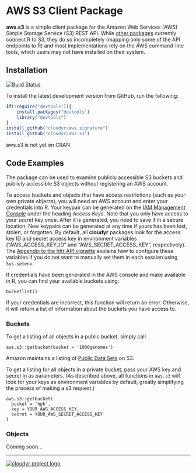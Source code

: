 # AWS S3 Client Package #

**aws.s3** is a simple client package for the Amazon Web Services (AWS) Simple Storage Service (S3) REST API. While [other packages](https://github.com/ropensci/webservices#amazon) currently connect R to S3, they do so incompletely (mapping only some of the API endpoints to R) and most implementations rely on the AWS command-line tools, which users may not have installed on their system.

## Installation ##

[![Build Status](https://travis-ci.org/cloudyr/aws.s3.png?branch=master)](https://travis-ci.org/cloudyr/aws.s3)

To install the latest development version from GitHub, run the following:

```R
if(!require("devtools")){
    install.packages("devtools")
    library("devtools")
}
install_github("cloudyr/aws.signature")
install_github("cloudyr/aws.s3")
```

aws.s3 is not yet on CRAN

## Code Examples ##

The package can be used to examine publicly accessible S3 buckets and publicly accessible S3 objects without registering an AWS account. 

To access buckets and objects that have access restrictions (such as your own private objects), you will need an AWS account and enter your credentials into R. Your keypair can be generated on the [IAM Management Console](https://console.aws.amazon.com/iam/home?#security_credential) under the heading *Access Keys*. Note that you only have access to your secret key once. After it is generated, you need to save it in a secure location. New keypairs can be generated at any time if yours has been lost, stolen, or forgotten. By default, all **cloudyr** packages look for the access key ID and secret access key in environment variables ("AWS_ACCESS_KEY_ID" and "AWS_SECRET_ACCESS_KEY", respectively). The [Appendix to the httr API vignette](http://cran.r-project.org/web/packages/httr/vignettes/api-packages.html) explains how to configure these variables if you do not want to manually set them in each session using `Sys.setenv`.

If credentials have been generated in the AWS console and make available in R, you can find your available buckets using:

```
bucketlist()
```

If your credentials are incorrect, this function will return an error. Otherwise, it will return a list of information about the buckets you have access to.

### Buckets ###

To get a listing of all objects in a public bucket, simply call
```
aws.s3::getbucket(bucket = '1000genomes')
```
Amazon maintains a listing of [Public Data Sets](https://aws.amazon.com/datasets) on S3.

To get a listing for all objects in a private bucket, pass your AWS key and secret in as parameters.  (As described above, all functions in `aws.s3` will look for your keys as environment variables by default, greatly simplifying the process of making a s3 request.)

```
aws.s3::getbucket(
  bucket = 'hpk',
  key = YOUR_AWS_ACCESS_KEY,
  secret = YOUR_AWS_SECRET_ACCESS_KEY
)
```

### Objects ###

Coming soon...


---
[![cloudyr project logo](http://i.imgur.com/JHS98Y7.png)](https://github.com/cloudyr)
